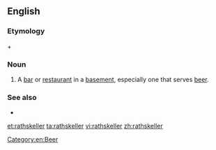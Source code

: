 ==English==

===Etymology===
{{etyl|de|en}} {{m|de|Rat||council}} + {{m|de|Keller||cellar}}

===Noun===
{{en-noun}}

# A [[bar]] or [[restaurant]] in a [[basement]], especially one that serves [[beer]].

===See also===
* {{l|en|bierkeller}}

[[Category:en:Beer]]

[[et:rathskeller]]
[[ta:rathskeller]]
[[vi:rathskeller]]
[[zh:rathskeller]]